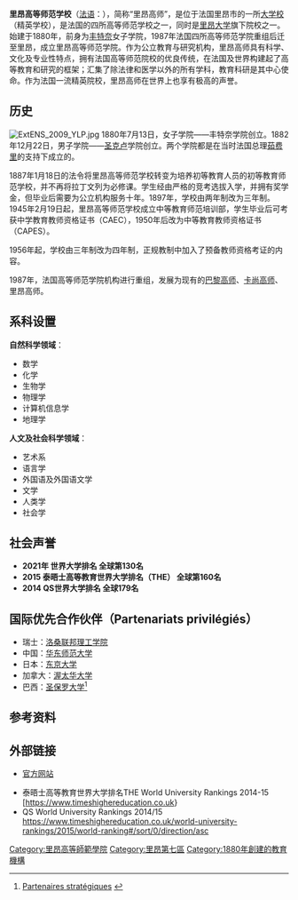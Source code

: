 {{Infobox University
|image = [[File:Logo_ENS_de_Lyon_2010.png|200px]]
|name = 里昂高等师范学校<br>École Normale Supérieure de Lyon
|latin_name = 
|image_name =
|image_size = 150px
|motto = 教育源自科研，教育支持科研<br>''L'enseignement par la recherche, pour la recherche''
|budget = 125 000 000 €
|mottoeng =
|established = 
|demonym =
|staff =350名科研人员 220名教员
|President = 让-弗朗索瓦·潘通（Jean-François Pinton）
|Director = 奥利维耶·法容
|city = [[里昂|里昂]]
|country = 法国
|campus = Site Descartes (LSH) - 15 Parvis René Descartes / Site Monod (Sciences) - 46 Allée d'Italie
|students = 2000人以上
|postgrad = 400名博士生
|endowment = 
|colours =
|type = 国立高等师范学校
|affiliations = 
|website = http://www.ens-lyon.eu
|latitude = 45.729734
|longitude = 4.826875
|logo = 
}}

'''里昂高等师范学校'''（[[法语|法语]]：{{lang|fr|École Normale Supérieure de Lyon}}），简称“里昂高师”，是位于法国里昂市的一所[[大学校_(法国)|大学校]]（精英学校），是法国的四所高等师范学校之一，同时是[[里昂大学|里昂大学]]旗下院校之一。始建于1880年，前身为[[丰特奈-欧罗斯|丰特奈]]女子学院，1987年法国四所高等师范学院重组后迁至里昂，成立里昂高等师范学院。作为公立教育与研究机构，里昂高师具有科学、文化及专业性特点，拥有法国高等师范院校的优良传统，在法国及世界构建起了高等教育和研究的框架；汇集了除法律和医学以外的所有学科，教育科研是其中心使命。作为法国一流精英院校，里昂高师在世界上也享有极高的声誉。

==历史==
[[Image:ExtENS_2009_YLP.jpg|left]]  
1880年7月13日，女子学院——丰特奈学院创立。1882年12月22日，男子学院——[[圣克卢|圣克卢]]学院创立。两个学院都是在当时法国总理[[茹费理|茹费里]]的支持下成立的。

1887年1月18日的法令将里昂高等师范学校转变为培养初等教育人员的初等教育师范学校，并不再将拉丁文列为必修课。学生经由严格的竞考选拔入学，并拥有奖学金，但毕业后需要为公立机构服务十年。1897年，学校由两年制改为三年制。1945年2月19日起，里昂高等师范学校成立中等教育师范培训部，学生毕业后可考获中学教育教师资格证书（CAEC），1950年后改为中等教育教师资格证书（CAPES）。

1956年起，学校由三年制改为四年制，正规教制中加入了预备教师资格考证的内容。

1987年，法国高等师范学院机构进行重组，发展为现有的[[巴黎高等師範學院|巴黎高师]]、[[卡尚高等师范学校|卡尚高师]]、里昂高师。

==系科设置==

'''自然科学领域'''：
* 数学
* 化学
* 生物学
* 物理学
* 计算机信息学
* 地理学

'''人文及社会科学领域'''：
* 艺术系
* 语言学
* 外国语及外国语文学
* 文学
* 人类学
* 社会学

==社会声誉==

* '''2021年 世界大学排名 全球第130名'''
* '''2015 泰晤士高等教育世界大学排名（THE） 全球第160名'''
* '''2014 QS世界大学排名 全球179名'''

==国际优先合作伙伴（Partenariats privilégiés）==
*瑞士：[[洛桑联邦理工学院|洛桑联邦理工学院]]
*中国：[[华东师范大学|华东师范大学]]
*日本：[[东京大学|东京大学]] 
*加拿大：[[渥太華大學|渥太华大学]]
*巴西：[[圣保罗大学|圣保罗大学]]<ref>[http://www.ens-lyon.fr/partenaires-strategiques/ Partenaires stratégiques] {{webarchive|url=https://web.archive.org/web/20160728120401/http://www.ens-lyon.fr/partenaires-strategiques/ |date=2016-07-28 }}</ref>

==参考资料==
{{Reflist}}

==外部链接==
* [http://www.ens-lyon.fr 官方网站] {{Wayback|url=http://www.ens-lyon.fr/ |date=20050404074710 }}{{fr}}
{{coord|45.729734|N|4.826875|E|type:landmark_region:FR|display=title}}
* 泰晤士高等教育世界大学排名THE World University Rankings 2014-15 [https://www.timeshighereducation.co.uk}{{dead link|date=2018年4月 |bot=InternetArchiveBot |fix-attempted=yes }}
* QS World University Rankings 2014/15 https://www.timeshighereducation.co.uk/world-university-rankings/2015/world-ranking#/sort/0/direction/asc {{Wayback|url=https://www.timeshighereducation.co.uk/world-university-rankings/2015/world-ranking#/sort/0/direction/asc |date=20150820030706 }}

{{法國高等師範學校集團}}

{{Authority control}}
{{DEFAULTSORT:Ecole Normale Superieure De Lyon}}
[[Category:里昂高等師範學院|Category:里昂高等師範學院]]
[[Category:里昂第七區|Category:里昂第七區]]
[[Category:1880年創建的教育機構|Category:1880年創建的教育機構]]